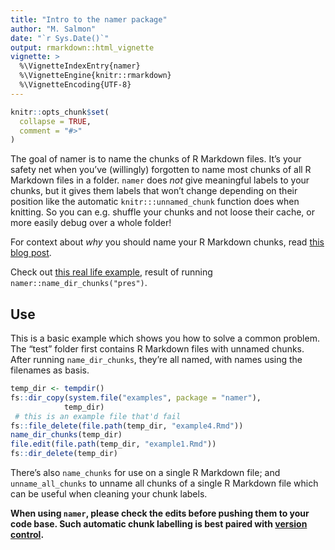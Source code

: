 ```yaml
---
title: "Intro to the namer package"
author: "M. Salmon"
date: "`r Sys.Date()`"
output: rmarkdown::html_vignette
vignette: >
  %\VignetteIndexEntry{namer}
  %\VignetteEngine{knitr::rmarkdown}
  %\VignetteEncoding{UTF-8}
---
```


```r
knitr::opts_chunk$set(
  collapse = TRUE,
  comment = "#>"
)
```

The goal of namer is to name the chunks of R Markdown files. It's your safety net when you've (willingly) forgotten to name most chunks of all R Markdown files in a folder. `namer` does *not* give meaningful labels to your chunks, but it gives them labels that won't change depending on their position like the automatic `knitr:::unnamed_chunk` function does when knitting. So you can e.g. shuffle your chunks and not loose their cache, or more easily debug over a whole folder!

For context about _why_ you should name your R Markdown chunks, read [this blog post](https://masalmon.eu/2017/08/08/chunkpets/).

Check out [this real life example](https://github.com/lockedata/pres-datascience/pull/1), result of running `namer::name_dir_chunks("pres")`.


## Use

This is a basic example which shows you how to solve a common problem. The "test" folder first contains R Markdown files with unnamed chunks. After running `name_dir_chunks`, they're all named, with names using the filenames as basis.

```r
temp_dir <- tempdir()
fs::dir_copy(system.file("examples", package = "namer"),
            temp_dir)
 # this is an example file that'd fail
fs::file_delete(file.path(temp_dir, "example4.Rmd"))
name_dir_chunks(temp_dir)
file.edit(file.path(temp_dir, "example1.Rmd"))
fs::dir_delete(temp_dir)
```

There's also `name_chunks` for use on a single R Markdown file; and `unname_all_chunks` to unname all chunks of a single R Markdown file which can be useful when cleaning your chunk labels.

**When using `namer`, please check the edits before pushing them to your code base. Such automatic chunk labelling is best paired with [version control](http://happygitwithr.com/).**
